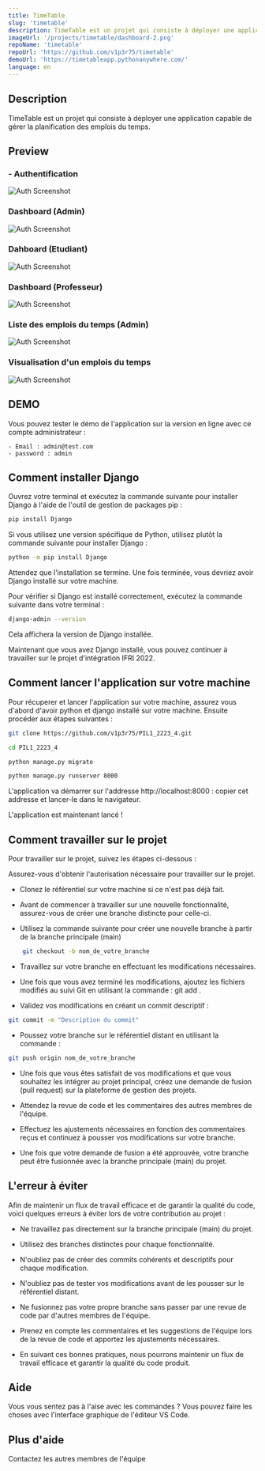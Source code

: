 ```yaml
---
title: TimeTable
slug: 'timetable'
description: TimeTable est un projet qui consiste à déployer une application capable de gérer la planification des emplois du temps.
imageUrl: '/projects/timetable/dashboard-2.png'
repoName: 'timetable'
repoUrl: 'https://github.com/v1p3r75/timetable'
demoUrl: 'https://timetableapp.pythonanywhere.com/'
language: en
---
```


## Description

TimeTable est un projet qui consiste à déployer une application capable de gérer la planification des emplois du temps.

## Preview

### - Authentification

![Auth Screenshot](/projects/timetable/auth.png)
### Dashboard (Admin)

![Auth Screenshot](/projects/timetable/dashboard-2.png)

### Dahboard (Etudiant)

![Auth Screenshot](/projects/timetable/user-dashboard.png)

### Dashboard (Professeur)

![Auth Screenshot](/projects/timetable/user-dashboard.png)

### Liste des emplois du temps (Admin)

![Auth Screenshot](/projects/timetable/timetables.png)

### Visualisation d'un emplois du temps

![Auth Screenshot](/projects/timetable/view-timetable.png)

## DEMO

Vous pouvez tester le démo de l'application sur la version en ligne avec ce compte administrateur : 

    - Email : admin@test.com
    - password : admin
## Comment installer Django

Ouvrez votre terminal et exécutez la commande suivante pour installer Django à l'aide de l'outil de gestion de packages pip :
```bash
pip install Django
```
Si vous utilisez une version spécifique de Python, utilisez plutôt la commande suivante pour installer Django :

```bash
python -m pip install Django
```	
Attendez que l'installation se termine. Une fois terminée, vous devriez avoir Django installé sur votre machine.

Pour vérifier si Django est installé correctement, exécutez la commande suivante dans votre terminal :

```bash
django-admin --version
```
Cela affichera la version de Django installée.

Maintenant que vous avez Django installé, vous pouvez continuer à travailler sur le projet d'intégration IFRI 2022.

## Comment lancer l'application sur votre machine

Pour récuperer et lancer l'application sur votre machine, assurez vous d'abord d'avoir python et django installé sur votre machine. Ensuite procéder aux étapes suivantes :

```bash
git clone https://github.com/v1p3r75/PIL1_2223_4.git

cd PIL1_2223_4

python manage.py migrate

python manage.py runserver 8000
```
L'application va démarrer sur l'addresse http://localhost:8000 : copier cet addresse et lancer-le dans le navigateur.

L'application est maintenant lancé !


## Comment travailler sur le projet

Pour travailler sur le projet, suivez les étapes ci-dessous :

Assurez-vous d'obtenir l'autorisation nécessaire pour travailler sur le projet.
    
- Clonez le référentiel sur votre machine si ce n'est pas déjà fait.
    
- Avant de commencer à travailler sur une nouvelle fonctionnalité, assurez-vous de créer une branche distincte pour celle-ci.

- Utilisez la commande suivante pour créer une nouvelle branche à partir de la branche principale (main)
    
```bash
    git checkout -b nom_de_votre_branche
```	
    
- Travaillez sur votre branche en effectuant les modifications nécessaires.
    
- Une fois que vous avez terminé les modifications, ajoutez les fichiers modifiés au suivi Git en utilisant la commande : git add .

- Validez vos modifications en créant un commit descriptif : 
```bash
git commit -m "Description du commit"
```	

- Poussez votre branche sur le référentiel distant en utilisant la commande :
```bash
git push origin nom_de_votre_branche
```

-  Une fois que vous êtes satisfait de vos modifications et que vous souhaitez les intégrer au projet principal, créez une demande de fusion (pull request) sur la plateforme de gestion des projets.

- Attendez la revue de code et les commentaires des autres membres de l'équipe.

- Effectuez les ajustements nécessaires en fonction des commentaires reçus et continuez à pousser vos modifications sur votre branche.

- Une fois que votre demande de fusion a été approuvée, votre branche peut être fusionnée avec la branche principale (main) du projet.

## L'erreur à éviter

Afin de maintenir un flux de travail efficace et de garantir la qualité du code, voici quelques erreurs à éviter lors de votre contribution au projet :

- Ne travaillez pas directement sur la branche principale (main) du projet.
    
- Utilisez des branches distinctes pour chaque fonctionnalité.
    
- N'oubliez pas de créer des commits cohérents et descriptifs pour chaque modification.
    
- N'oubliez pas de tester vos modifications avant de les pousser sur le référentiel distant.
    
- Ne fusionnez pas votre propre branche sans passer par une revue de code par d'autres membres de l'équipe.
    
- Prenez en compte les commentaires et les suggestions de l'équipe lors de la revue de code et apportez les ajustements nécessaires.
    
- En suivant ces bonnes pratiques, nous pourrons maintenir un flux de travail efficace et garantir la qualité du code produit.


## Aide

Vous vous sentez pas à l'aise avec les commandes ? Vous pouvez faire les choses avec l'interface graphique de l'éditeur VS Code.

## Plus d'aide 

Contactez les autres membres de l'équipe